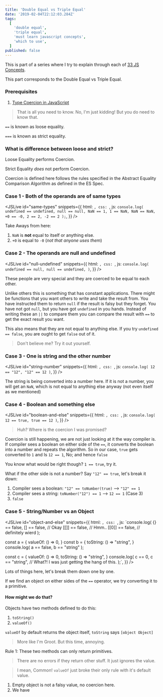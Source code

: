 ```yaml
---
title: 'Double Equal vs Triple Equal'
date: '2019-02-04T22:12:03.284Z'
tags:
  [
    'double equal',
    'triple equal',
    'must learn javascript concepts',
    'which to use',
  ]
published: false
---
```



This is part of a series where I try to explain through each of [33 JS Concepts](https://github.com/leonardomso/33-js-concepts).

This part corresponds to the Double Equal vs Triple Equal.

### Prerequisites

1. [Type Coercion in JavaScript](https://blog.agney.in/type-coercion/)

> That is all you need to know. No, I'm just kidding!
> But you do need to know that.

`==` is known as loose equality.

`===` is known as strict equality.

### What is difference between loose and strict?

Loose Equality performs Coercion.

Strict Equality _does_ not perform Coercion.

Coercion is defined here follows the rules specified in the Abstract Equality Comparison Algorithm as defined in the ES Spec.

### Case 1 - Both of the operands are of same types

<JSLive
  id="same-types"
  snippets={{
    html: ``,
    css: ``,
    js: `console.log(
  undefined == undefined,
  null == null,
  NaN == 1,
  1 == NaN,
  NaN == NaN,
  +0 == -0,
  2 == 2,
  -2 == 2
);`,
  }}
/>

Take Aways from here:

1. `NaN` is **not** equal to itself or anything else.
2. `+0` is equal to `-0` (_not that anyone uses them_)

### Case 2 - The operands are null and undefined

<JSLive
  id="null-undefined"
  snippets={{
    html: ``,
    css: ``,
    js: `console.log(
  undefined == null,
  null == undefined,
)`,
  }}
/>

These people are very special and they are coerced to be equal to each other.

Unlike others this is something that has constant applications. There might be functions that you want others to write and take the result from. You have instructed them to return `null` if the result is falsy but they forget. You have not got `null`, but you have got `undefined` in you hands. Instead of writing these an `||` to compare them you can compare the result with `==` to get the exact result you want.

This also means that they are not equal to anything else. If you try `undefined == false`, you are ought to get `false` out of it.

> Don't believe me? Try it out yourself.

### Case 3 - One is string and the other number

<JSLive
  id="string-number"
  snippets={{
    html: ``,
    css: ``,
    js: `console.log(
  12 == "12",
  "12" == 12
)`,
  }}
/>

The string is being converted into a number here. If it is not a number, you will get an `NaN`, which is not equal to anything else anyway (not even itself as we mentioned)

### Case 4 - Boolean and something else

<JSLive
  id="boolean-and-else"
  snippets={{
    html: ``,
    css: ``,
    js: `console.log(
  12 == true,
  true == 12
)`,
  }}
/>

> Huh? Where is the coercion I was promised?

Coercion is still happening, we are not just looking at it the way compiler is. If compiler sees a boolean on either side of the `==`, it converts the boolean into a number and repeats the algorithm. So in our case, `true` gets converted to `1` and Is `12 == 1`, No; and hence `false`

You know what would be right though? `1 == true`, try it.

What if the other side is not a number? Say `"12" == true`, let's break it down:

1. Compiler sees a boolean: `"12" == toNumber(true)` --> `"12" == 1`
2. Compiler sees a string: `toNumber("12") == 1` --> `12 == 1` (Case 3)
3. `false`

### Case 5 - String/Number vs an Object

<JSLive
  id="object-and-else"
  snippets={{
    html: ``,
    css: ``,
    js: `console.log(
  {} == false,
  [] == false,  // Okay
  [[]] == false,  // Hmm..
  [[0]] == false,  // definitely wierd
);
 
const a = {
  valueOf: () => 0,
}
const b = {
  toString: () => "string",
} 
console.log(
  a == false,
  b == "string"
);
 
const c = {
  valueOf: () => 0,
  toString: () => "string",
}
console.log(
  c == 0,
  c == "string", // What?! I was just getting the hang of this.
);`,
  }}
/>

Lots of things here, let's break them down one by one.

If we find an object on either sides of the `==` operator, we try converting it to a primitive.

#### How might we do that?

Objects have two methods defined to do this:

1. `toString()`
2. `valueOf()`

`valueOf` by default returns the object itself, `toString` says `[object Object]`

> More like I'm Groot. But this time, annoying.

Rule 1: These two methods can only return primitives.

> There are no errors if they return other stuff. It just ignores the value.

> I mean, Common! `valueOf` just broke their only rule with it's default value.

1. Empty object is not a falsy value, no coercion here.
2. We have
